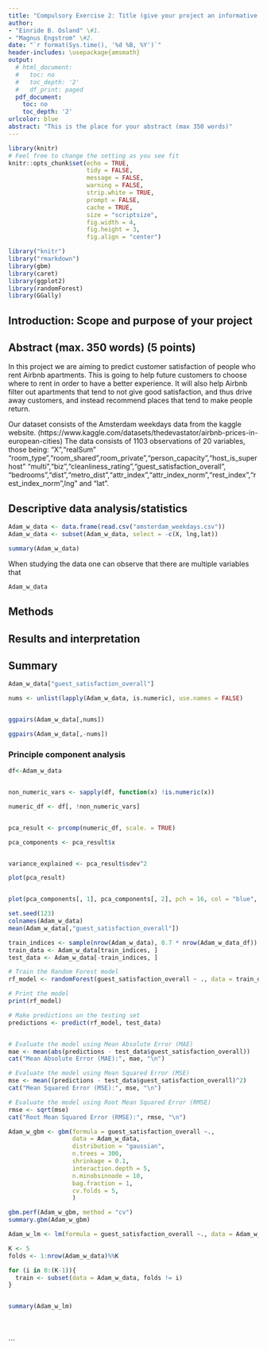 ```yaml
---
title: "Compulsory Exercise 2: Title (give your project an informative title)"
author:
- "Einride B. Osland" \#1.
- "Magnus Engstrom" \#2.
date: "`r format(Sys.time(), '%d %B, %Y')`"
header-includes: \usepackage{amsmath}
output:
  # html_document:
  #   toc: no
  #   toc_depth: '2'
  #   df_print: paged
  pdf_document:
    toc: no
    toc_depth: '2'
urlcolor: blue
abstract: "This is the place for your abstract (max 350 words)"
---
```


```r
library(knitr)
# Feel free to change the setting as you see fit
knitr::opts_chunk$set(echo = TRUE,
                      tidy = FALSE,
                      message = FALSE,
                      warning = FALSE,
                      strip.white = TRUE,
                      prompt = FALSE,
                      cache = TRUE,
                      size = "scriptsize",
                      fig.width = 4,
                      fig.height = 3,
                      fig.align = "center")

```

```r
library("knitr")
library("rmarkdown")
library(gbm)
library(caret)
library(ggplot2)
library(randomForest)
library(GGally)
```

<!--  Etc (load all packages needed). -->

## Introduction: Scope and purpose of your project

## Abstract (max. 350 words) (5 points)

In this project we are aiming to predict customer satisfaction of people who rent Airbnb apartments. This is going to help future customers to choose where to rent in order to have a better experience. It will also help Airbnb filter out apartments that tend to not give good satisfaction, and thus drive away customers, and instead recommend places that tend to make people return.

Our dataset consists of the Amsterdam weekdays data from the kaggle website. (https://www.kaggle.com/datasets/thedevastator/airbnb-prices-in-european-cities) 
The data consists of 1103 observations of 20 variables, those being:  "X","realSum" "room_type","room_shared",room_private","person_capacity","host_is_superhost"          "multi","biz","cleanliness_rating","guest_satisfaction_overall", "bedrooms","dist","metro_dist","attr_index","attr_index_norm","rest_index","rest_index_norm",lng" and "lat".



## Descriptive data analysis/statistics

```r

Adam_w_data <- data.frame(read.csv("amsterdam_weekdays.csv"))
Adam_w_data <- subset(Adam_w_data, select = -c(X, lng,lat))

summary(Adam_w_data)
```
When studying the data one can observe that there are multiple variables that 


```r
Adam_w_data

```

## Methods

## Results and interpretation

## Summary



```r

Adam_w_data["guest_satisfaction_overall"]

nums <- unlist(lapply(Adam_w_data, is.numeric), use.names = FALSE)  


ggpairs(Adam_w_data[,nums])

ggpairs(Adam_w_data[,-nums])

```


### Principle component analysis


```r
df<-Adam_w_data


non_numeric_vars <- sapply(df, function(x) !is.numeric(x))

numeric_df <- df[, !non_numeric_vars]


pca_result <- prcomp(numeric_df, scale. = TRUE)

pca_components <- pca_result$x


variance_explained <- pca_result$sdev^2
```


```r

plot(pca_result)


plot(pca_components[, 1], pca_components[, 2], pch = 16, col = "blue", xlab = "PC1", ylab = "PC2")

```
```r

set.seed(123)
colnames(Adam_w_data)
mean(Adam_w_data[,"guest_satisfaction_overall"])

train_indices <- sample(nrow(Adam_w_data), 0.7 * nrow(Adam_w_data_df))
train_data <- Adam_w_data[train_indices, ]
test_data <- Adam_w_data[-train_indices, ]

# Train the Random Forest model
rf_model <- randomForest(guest_satisfaction_overall ~ ., data = train_data)

# Print the model
print(rf_model)

# Make predictions on the testing set
predictions <- predict(rf_model, test_data)


# Evaluate the model using Mean Absolute Error (MAE)
mae <- mean(abs(predictions - test_data$guest_satisfaction_overall))
cat("Mean Absolute Error (MAE):", mae, "\n")

# Evaluate the model using Mean Squared Error (MSE)
mse <- mean((predictions - test_data$guest_satisfaction_overall)^2)
cat("Mean Squared Error (MSE):", mse, "\n")

# Evaluate the model using Root Mean Squared Error (RMSE)
rmse <- sqrt(mse)
cat("Root Mean Squared Error (RMSE):", rmse, "\n")


```



```r
Adam_w_gbm <- gbm(formula = guest_satisfaction_overall ~., 
                  data = Adam_w_data,
                  distribution = "gaussian",
                  n.trees = 300,
                  shrinkage = 0.1,
                  interaction.depth = 5,
                  n.minobsinnode = 10,
                  bag.fraction = 1,
                  cv.folds = 5,
                  )

gbm.perf(Adam_w_gbm, method = "cv")
summary.gbm(Adam_w_gbm)

Adam_w_lm <- lm(formula = guest_satisfaction_overall ~., data = Adam_w_data)

K <- 5
folds <- 1:nrow(Adam_w_data)%%K

for (i in 0:(K-1)){
  train <- subset(data = Adam_w_data, folds != i)
}


summary(Adam_w_lm)





```


```

